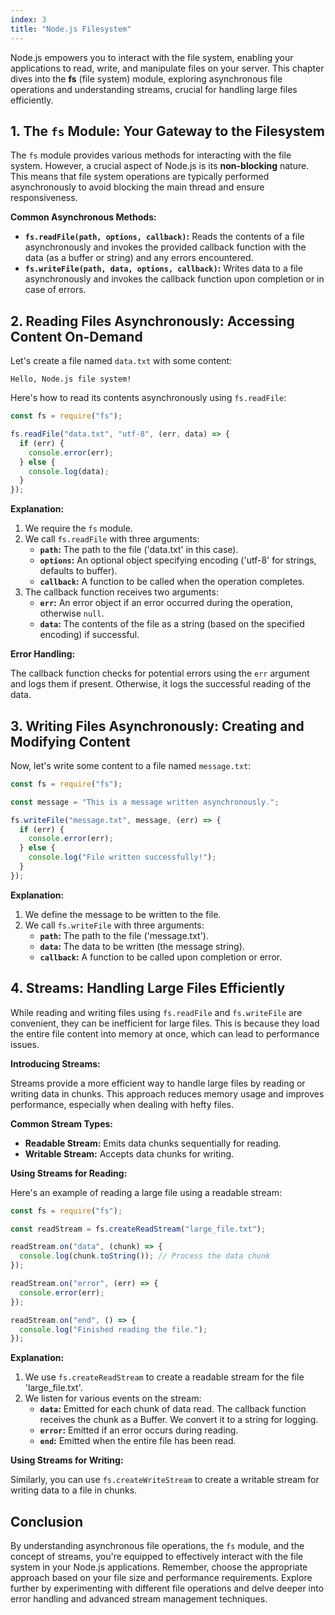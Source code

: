 ```yaml
---
index: 3
title: "Node.js Filesystem"
---
```


Node.js empowers you to interact with the file system, enabling your applications to read, write, and manipulate files on your server. This chapter dives into the **fs** (file system) module, exploring asynchronous file operations and understanding streams, crucial for handling large files efficiently.

## 1. The `fs` Module: Your Gateway to the Filesystem

The `fs` module provides various methods for interacting with the file system. However, a crucial aspect of Node.js is its **non-blocking** nature. This means that file system operations are typically performed asynchronously to avoid blocking the main thread and ensure responsiveness.

**Common Asynchronous Methods:**

- **`fs.readFile(path, options, callback)`:** Reads the contents of a file asynchronously and invokes the provided callback function with the data (as a buffer or string) and any errors encountered.
- **`fs.writeFile(path, data, options, callback)`:** Writes data to a file asynchronously and invokes the callback function upon completion or in case of errors.

## 2. Reading Files Asynchronously: Accessing Content On-Demand

Let's create a file named `data.txt` with some content:

```
Hello, Node.js file system!
```

Here's how to read its contents asynchronously using `fs.readFile`:

```javascript
const fs = require("fs");

fs.readFile("data.txt", "utf-8", (err, data) => {
  if (err) {
    console.error(err);
  } else {
    console.log(data);
  }
});
```

**Explanation:**

1. We require the `fs` module.
2. We call `fs.readFile` with three arguments:
   - **`path`:** The path to the file ('data.txt' in this case).
   - **`options`:** An optional object specifying encoding ('utf-8' for strings, defaults to buffer).
   - **`callback`:** A function to be called when the operation completes.
3. The callback function receives two arguments:
   - **`err`:** An error object if an error occurred during the operation, otherwise `null`.
   - **`data`:** The contents of the file as a string (based on the specified encoding) if successful.

**Error Handling:**

The callback function checks for potential errors using the `err` argument and logs them if present. Otherwise, it logs the successful reading of the data.

## 3. Writing Files Asynchronously: Creating and Modifying Content

Now, let's write some content to a file named `message.txt`:

```javascript
const fs = require("fs");

const message = "This is a message written asynchronously.";

fs.writeFile("message.txt", message, (err) => {
  if (err) {
    console.error(err);
  } else {
    console.log("File written successfully!");
  }
});
```

**Explanation:**

1. We define the message to be written to the file.
2. We call `fs.writeFile` with three arguments:
   - **`path`:** The path to the file ('message.txt').
   - **`data`:** The data to be written (the message string).
   - **`callback`:** A function to be called upon completion or error.

## 4. Streams: Handling Large Files Efficiently

While reading and writing files using `fs.readFile` and `fs.writeFile` are convenient, they can be inefficient for large files. This is because they load the entire file content into memory at once, which can lead to performance issues.

**Introducing Streams:**

Streams provide a more efficient way to handle large files by reading or writing data in chunks. This approach reduces memory usage and improves performance, especially when dealing with hefty files.

**Common Stream Types:**

- **Readable Stream:** Emits data chunks sequentially for reading.
- **Writable Stream:** Accepts data chunks for writing.

**Using Streams for Reading:**

Here's an example of reading a large file using a readable stream:

```javascript
const fs = require("fs");

const readStream = fs.createReadStream("large_file.txt");

readStream.on("data", (chunk) => {
  console.log(chunk.toString()); // Process the data chunk
});

readStream.on("error", (err) => {
  console.error(err);
});

readStream.on("end", () => {
  console.log("Finished reading the file.");
});
```

**Explanation:**

1. We use `fs.createReadStream` to create a readable stream for the file 'large_file.txt'.
2. We listen for various events on the stream:
   - **`data`:** Emitted for each chunk of data read. The callback function receives the chunk as a Buffer. We convert it to a string for logging.
   - **`error`:** Emitted if an error occurs during reading.
   - **`end`:** Emitted when the entire file has been read.

**Using Streams for Writing:**

Similarly, you can use `fs.createWriteStream` to create a writable stream for writing data to a file in chunks.

## Conclusion

By understanding asynchronous file operations, the `fs` module, and the concept of streams, you're equipped to effectively interact with the file system in your Node.js applications. Remember, choose the appropriate approach based on your file size and performance requirements. Explore further by experimenting with different file operations and delve deeper into error handling and advanced stream management techniques.
